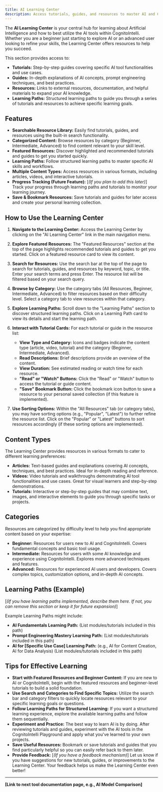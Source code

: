 ```yaml
---
title: AI Learning Center
description: Access tutorials, guides, and resources to master AI and CognitoIntelli effectively.
---
```


The **AI Learning Center** is your central hub for learning about Artificial Intelligence and how to best utilize the AI tools within CognitoIntelli. Whether you are a beginner just starting to explore AI or an advanced user looking to refine your skills, the Learning Center offers resources to help you succeed.

This section provides access to:

- **Tutorials:** Step-by-step guides covering specific AI tool functionalities and use cases.
- **Guides:**  In-depth explanations of AI concepts, prompt engineering techniques, and best practices.
- **Resources:**  Links to external resources, documentation, and helpful materials to expand your AI knowledge.
- **Learning Paths:** Structured learning paths to guide you through a series of tutorials and resources to achieve specific learning goals.

## Features

- **Searchable Resource Library:** Easily find tutorials, guides, and resources using the built-in search functionality.
- **Categorized Content:** Browse resources by category (Beginner, Intermediate, Advanced) to find content relevant to your skill level.
- **Featured Resources:** Discover highlighted and recommended tutorials and guides to get you started quickly.
- **Learning Paths:** Follow structured learning paths to master specific AI skills and workflows.
- **Multiple Content Types:** Access resources in various formats, including articles, videos, and interactive tutorials.
- **Progress Tracking (Future Feature):**  [*(If you plan to add this later)*] Track your progress through learning paths and tutorials to monitor your learning journey.
- **Save & Bookmark Resources:**  Save tutorials and guides for later access and create your personal learning collection.

## How to Use the Learning Center

1.  **Navigate to the Learning Center:**  Access the Learning Center by clicking on the "AI Learning Center" link in the main navigation menu.

2.  **Explore Featured Resources:**  The "Featured Resources" section at the top of the page highlights recommended tutorials and guides to get you started. Click on a featured resource card to view its content.

3.  **Search for Resources:** Use the search bar at the top of the page to search for tutorials, guides, and resources by keyword, topic, or title.  Enter your search terms and press Enter. The resource list will be filtered based on your search query.

4.  **Browse by Category:** Use the category tabs (All Resources, Beginner, Intermediate, Advanced) to filter resources based on their difficulty level. Select a category tab to view resources within that category.

5.  **Explore Learning Paths:**  Scroll down to the "Learning Paths" section to discover structured learning paths. Click on a Learning Path card to view its details and start the learning path.

6.  **Interact with Tutorial Cards:**  For each tutorial or guide in the resource list:
    - **View Type and Category:**  Icons and badges indicate the content type (article, video, tutorial) and the category (Beginner, Intermediate, Advanced).
    - **Read Descriptions:**  Brief descriptions provide an overview of the content.
    - **View Duration:**  See estimated reading or watch time for each resource.
    - **"Read" or "Watch" Buttons:** Click the "Read" or "Watch" button to access the tutorial or guide content.
    - **"Save" Bookmark Button:** Click the bookmark icon button to save a resource to your personal saved collection (if this feature is implemented).

7.  **Use Sorting Options:**  Within the "All Resources" tab (or category tabs), you may have sorting options (e.g., "Popular", "Latest") to further refine the resource list.  Click on the "Popular" or "Latest" buttons to sort resources accordingly (if these sorting options are implemented).

## Content Types

The Learning Center provides resources in various formats to cater to different learning preferences:

- **Articles:** Text-based guides and explanations covering AI concepts, techniques, and best practices. Ideal for in-depth reading and reference.
- **Videos:**  Video tutorials and walkthroughs demonstrating AI tool functionalities and use cases. Great for visual learners and step-by-step demonstrations.
- **Tutorials:** Interactive or step-by-step guides that may combine text, images, and interactive elements to guide you through specific tasks or projects.

## Categories

Resources are categorized by difficulty level to help you find appropriate content based on your expertise:

- **Beginner:**  Resources for users new to AI and CognitoIntelli. Covers fundamental concepts and basic tool usage.
- **Intermediate:** Resources for users with some AI knowledge and experience using CognitoIntelli. Explores more advanced techniques and features.
- **Advanced:** Resources for experienced AI users and developers. Covers complex topics, customization options, and in-depth AI concepts.

## Learning Paths (Example)

[*(If you have learning paths implemented, describe them here.  If not, you can remove this section or keep it for future expansion)*]

Example Learning Paths might include:

- **AI Fundamentals Learning Path:**  (List modules/tutorials included in this path)
- **Prompt Engineering Mastery Learning Path:** (List modules/tutorials included in this path)
- **AI for [Specific Use Case] Learning Path:** (e.g., AI for Content Creation, AI for Data Analysis) (List modules/tutorials included in this path)

## Tips for Effective Learning

- **Start with Featured Resources and Beginner Content:** If you are new to AI or CognitoIntelli, begin with the featured resources and beginner-level tutorials to build a solid foundation.
- **Use Search and Categories to Find Specific Topics:**  Utilize the search bar and category filters to quickly locate resources relevant to your specific learning goals or questions.
- **Follow Learning Paths for Structured Learning:** If you want a structured learning experience, explore the available learning paths and follow them sequentially.
- **Experiment and Practice:**  The best way to learn AI is by doing.  After reviewing tutorials and guides, experiment with the AI tools in the CognitoIntelli Playground and apply what you've learned to your own projects.
- **Save Useful Resources:**  Bookmark or save tutorials and guides that you find particularly helpful so you can easily refer back to them later.
- **Provide Feedback:** [*(If you have a feedback mechanism)*] Let us know if you have suggestions for new tutorials, guides, or improvements to the Learning Center. Your feedback helps us make the Learning Center even better!

---

**[Link to next tool documentation page, e.g., AI Model Comparison]**